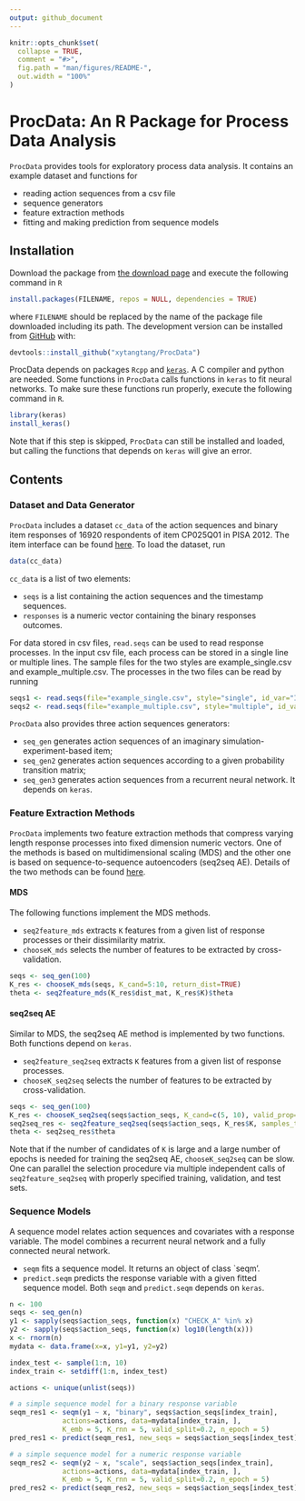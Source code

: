 ```yaml
---
output: github_document
---
```


<!-- README.md is generated from README.Rmd. Please edit that file -->

```r
knitr::opts_chunk$set(
  collapse = TRUE,
  comment = "#>",
  fig.path = "man/figures/README-",
  out.width = "100%"
)
```
# ProcData: An R Package for Process Data Analysis

<!-- badges: start -->
<!-- badges: end -->

`ProcData` provides tools for exploratory process data analysis. It contains an example dataset and functions for

* reading action sequences from a csv file
* sequence generators
* feature extraction methods
* fitting and making prediction from sequence models

## Installation

Download the package from [the download page](http://www.scientifichpc.com/ProcData/download.html) and execute the following command in `R`

``` r
install.packages(FILENAME, repos = NULL, dependencies = TRUE)
```

where `FILENAME` should be replaced by the name of the package file downloaded including its path. The development version can be installed from [GitHub](https://github.com/) with:
``` r
devtools::install_github("xytangtang/ProcData")
```

ProcData depends on packages `Rcpp` and [`keras`](https://keras.rstudio.com). A C compiler and python are needed. Some functions in `ProcData` calls functions in `keras` to fit neural networks. To make sure these functions run properly, execute the following command in `R`.
``` r
library(keras)
install_keras()
```
Note that if this step is skipped, `ProcData` can still be installed and loaded, but calling the functions that depends on `keras` will give an error.


## Contents

### Dataset and Data Generator

`ProcData` includes a dataset `cc_data` of the action sequences and binary item responses of 16920 respondents of item CP025Q01 in PISA 2012. The item interface can be found [here](http://www.oecd.org/pisa/test-2012/testquestions/question3/). To load the dataset, run
``` r
data(cc_data)
```
`cc_data` is a list of two elements:

- `seqs` is a list containing the action sequences and the timestamp sequences.
- `responses` is a numeric vector containing the binary responses outcomes.

For data stored in csv files, `read.seqs` can be used to read response processes. In the input csv file, each process can be stored in a single line or multiple lines. The sample files for the two styles are example_single.csv and example_multiple.csv. The processes in the two files can be read by running
``` r
seqs1 <- read.seqs(file="example_single.csv", style="single", id_var="ID", action_var="Action", time_var="Time", seq_sep=", ")
seqs2 <- read.seqs(file="example_multiple.csv", style="multiple", id_var="ID", action_var="Action", time_var="Time")
```

`ProcData` also provides three action sequences generators:

- `seq_gen` generates action sequences of an imaginary simulation-experiment-based item;
- `seq_gen2` generates action sequences according to a given probability transition matrix;
- `seq_gen3` generates action sequences from a recurrent neural network. It depends on `keras`.

### Feature Extraction Methods

`ProcData` implements two feature extraction methods that compress varying length response processes into fixed dimension numeric vectors. 
One of the methods is based on multidimensional scaling (MDS) and the other one is based on sequence-to-sequence autoencoders (seq2seq AE). Details of the two methods can be found [here](http://www.scientifichpc.com/processdata/method.html).

#### MDS
The following functions implement the MDS methods.

- `seq2feature_mds` extracts `K` features from a given list of response processes or their dissimilarity matrix. 
- `chooseK_mds` selects the number of features to be extracted by cross-validation. 
``` r
seqs <- seq_gen(100)
K_res <- chooseK_mds(seqs, K_cand=5:10, return_dist=TRUE)
theta <- seq2feature_mds(K_res$dist_mat, K_res$K)$theta
```

#### seq2seq AE

Similar to MDS, the seq2seq AE method is implemented by two functions. Both functions depend on `keras`.

- `seq2feature_seq2seq` extracts `K` features from a given list of response processes.
- `chooseK_seq2seq` selects the number of features to be extracted by cross-validation.

```r
seqs <- seq_gen(100)
K_res <- chooseK_seq2seq(seqs$action_seqs, K_cand=c(5, 10), valid_prop=0.2)
seq2seq_res <- seq2feature_seq2seq(seqs$action_seqs, K_res$K, samples_train=1:80, samples_valid=81:100)
theta <- seq2seq_res$theta
```

Note that if the number of candidates of `K` is large and a large number of epochs is needed for training the seq2seq AE, `chooseK_seq2seq` can be slow. One can parallel the selection procedure via multiple independent calls of `seq2feature_seq2seq` with properly specified training, validation, and test sets.

### Sequence Models

A sequence model relates action sequences and covariates with a response variable. The model combines a recurrent neural network and a fully connected neural network. 

- `seqm` fits a sequence model. It returns an object of class `seqm'.
- `predict.seqm` predicts the response variable with a given fitted sequence model.
Both `seqm` and `predict.seqm` depends on `keras`.

``` r
n <- 100
seqs <- seq_gen(n)
y1 <- sapply(seqs$action_seqs, function(x) "CHECK_A" %in% x)
y2 <- sapply(seqs$action_seqs, function(x) log10(length(x)))
x <- rnorm(n)
mydata <- data.frame(x=x, y1=y1, y2=y2)

index_test <- sample(1:n, 10)
index_train <- setdiff(1:n, index_test)

actions <- unique(unlist(seqs))

# a simple sequence model for a binary response variable
seqm_res1 <- seqm(y1 ~ x, "binary", seqs$action_seqs[index_train], 
             actions=actions, data=mydata[index_train, ], 
             K_emb = 5, K_rnn = 5, valid_split=0.2, n_epoch = 5)
pred_res1 <- predict(seqm_res1, new_seqs = seqs$action_seqs[index_test], new_data=mydata[index_test, ])

# a simple sequence model for a numeric response variable
seqm_res2 <- seqm(y2 ~ x, "scale", seqs$action_seqs[index_train], 
             actions=actions, data=mydata[index_train, ],
             K_emb = 5, K_rnn = 5, valid_split=0.2, n_epoch = 5)
pred_res2 <- predict(seqm_res2, new_seqs = seqs$action_seqs[index_test], new_data=mydata[index_test, ])
```